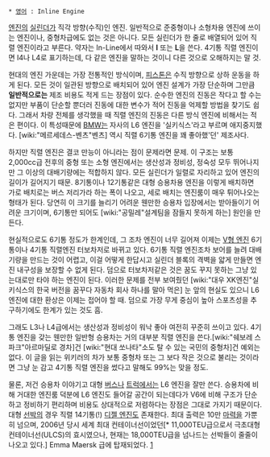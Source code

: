  * [[영어]] : Inline Engine

[[엔진]]의 [[실린더]]가 직각 방향(수직)인 엔진. 일반적으로 준중형이나 소형차용 엔진에 쓰이는 엔진이나, 중형차급에도 없는 것은 아니다. 모든 실린더가 한 줄로 배열되어 있어 직렬 엔진이라고 부른다. 약자는 In-Line에서 따와서 '''I''' 또는 '''L'''을 쓴다. 4기통 직렬 엔진이면 I4나 L4로 표기하는데, 다 같은 엔진을 말하는 것이니 다른 것으로 오해하지는 말 것.

현대의 엔진 가운데는 가장 전통적인 방식이며, [[피스톤]]은 수직 방향으로 상하 운동을 하게 된다. 모든 것이 일관된 방향으로 배치되어 있어 엔진 설계가 가장 단순하며 그만큼 '''일반적으로는''' 제조 비용도 적게 드는 장점이 있다. 순수한 엔진의 진동은 작다고 할 수는 없지만 부품이 단순할 뿐더러 진동에 대한 변수가 적어 진동을 억제할 방법을 찾기도 쉽다. 그래서 차량 전체를 생각했을 때 직렬 엔진의 진동은 다른 방식 엔진에 비해서는 적은 편이다. 이 특성때문에 [[BMW]]는 자사의 L6 엔진을 '실키식스'라고 부르며 애지중지했다. [wiki:"메르세데스-벤츠"벤츠] 역시 직렬 6기통 엔진을 꽤 좋아했'던' 제조사다.

하지만 직렬 엔진은 결코 만능이 아니라는 점이 문제라면 문제. 이 구조는 보통 2,000cc급 전후의 중형 또는 소형 엔진에서는 생산성과 정비성, 정숙성 모두 뛰어나지만 그 이상의 대배기량에는 적합하지 않다. 모든 실린더가 일렬로 자리하고 있어 엔진의 길이가 길어지기 때문. 8기통이나 12기통같은 대형 승용차용 엔진을 이렇게 배치하면 가로 배치로는 버스 저리가라 하는 폭이 나오고, 세로 배치는 엔진룸이 매우 튀어나오는 형태가 된다. 당연히 이 크기를 늘리기 어려운 웬만한 승용차 입장에서는 받아들이기 어려운 크기이며, 6기통만 되어도 [wiki:"공밀레"설계팀을 잠들지 못하게 하는] 원인을 만든다. 

현실적으로도 6기통 정도가 한계인데, 그 조차 엔진이 너무 길어져 이제는 [[V형 엔진]] 6기통이나 4기통 직렬엔진 터보차저로 바뀌고 있다. 6기통 직렬 엔진조차 보어를 늘려 대배기량을 만드는 것이 어렵고, 이걸 어떻게 한답시고 실린더 블록의 격벽을 얇게 만들면 엔진 내구성을 보장할 수 없게 된다. 덤으로 터보차저같은 것은 꿈도 꾸지 못하는 그냥 있는대로만 타야 하는 엔진이 된다. 이러한 문제를 전부 보여줬던 [wiki:"대우 XK엔진"실키식스의 한국 버전을 꿈꾸다 자동차 회사 하나를 말아 먹은] 눈 앞의 현실도 있으니 L6 엔진에 대한 환상은 이제는 접어야 할 때. 덤으로 가장 무게 중심이 높아 스포츠성을 추구하기에도 한계가 있는 것도 흠.

그래도 L3나 L4급에서는 생산성과 정비성이 워낙 좋아 여전히 꾸준히 쓰이고 있다. 4기통 엔진을 갖는 웬만한 일반형 승용차는 거의 대부분 직렬 엔진을 쓴다.[wiki:"쉐보레 스파크"아르마딜로 경차]건 [wiki:"현대 쏘나타"소도 탈 수 있는 국민의 중형차]건 예외는 없다. 이 글을 읽는 위키러의 차가 보통 중형차 또는 그 보다 작은 것으로 불리는 것이라면 그냥 눈 감고 4기통 직렬 엔진을 썼다고 말해도 99%는 맞을 정도.

물론, 저건 승용차 이야기고 대형 [[버스]]나 [[트럭]]에서는 L6 엔진을 잘만 쓴다. 승용차에 비해 거대한 엔진룸 덕분에 L6 엔진도 들어갈 공간이 되는데다가 V6에 비해 구조가 단순하고 정비하기 편리하며 비용도 상대적으로 저렴하다는 장점은 그대로 가지기 때문이다.
대형 [[선박]]의 경우 직렬 14기통(!) [[디젤 엔진]]도 존재한다. 최대 출력은 10만 [[마력]]을 가뿐히 넘으며, 2006년 당시 세계 최대 컨테이너선이었던[* 11,000TEU급으로서 극초대형 컨테이너선(ULCS)의 효시였으나, 현재는 18,000TEU급을 넘나드는 선박들이 줄줄이 나오고 있다.] Emma Maersk 급에 탑재되었다. [http://en.wikipedia.org/wiki/W%C3%A4rtsil%C3%A4-Sulzer_RTA96-C]
